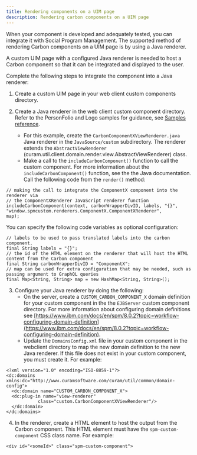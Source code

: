 ```yaml
---
title: Rendering components on a UIM page
description: Rendering carbon components on a UIM page
---
```


When your component is developed and adequately tested, you can integrate it with Social Program Management. The supported method of rendering Carbon components on a UIM page is by using a Java renderer.

A custom UIM page with a configured Java renderer is needed to host a Carbon component so that it can be integrated and displayed to the user.

Complete the following steps to integrate the component into a Java renderer:

1. Create a custom UIM page in your web client custom components directory.
2. Create a Java renderer in the web client custom component directory. Refer to the PersonFolio and Logo samples for guidance, see [Samples reference](samples-reference).

   - For this example, create the `CarbonComponentXViewRenderer.java` Java renderer in the `JavaSource/custom` subdirectory. The renderer extends the
     `AbstractViewRenderer` (curam.util.client.domain.render.view.AbstractViewRenderer) class.
   - Make a call to the `includeCarbonComponent()` function to call the custom component. For more information about the `includeCarbonComponent()` function, see the the Java documentation. Call the following code from the `render()` method:

```
// making the call to integrate the ComponentX component into the renderer via
// the ComponentXRenderer JavaScript renderer function
includeCarbonComponent(context, carbonWrapperDivID, labels, "{}",
"window.spmcustom.renderers.ComponentX.ComponentXRenderer",
map);
```

You can specify the following code variables as optional configuration:

```
// labels to be used to pass translated labels into the carbon component.
final String labels = "{}";
// the id of the HTML element on the renderer that will host the HTML content from the Carbon component
final String carbonWrapperDivID = "ComponentX";
// map can be used for extra configuration that may be needed, such as passing argument to GraphQL queries
final Map<String, String> map = new HashMap<String, String>();
```

3. Configure your Java renderer by doing the following:
   - On the server, create a `CUSTOM_CARBON_COMPONENT_X` domain definition for your custom component in the the `EJBServer` custom component directory. For more information about configuring domain definitions see [https://www.ibm.com/docs/en/spm/8.0.2?topic=workflow-configuring-domain-definition](https://www.ibm.com/docs/en/spm/8.0.2?topic=workflow-configuring-domain-definition).
   - Update the `DomainsConfig.xml` file in your custom component in the webclient directory to map the new domain definition to the new Java renderer. If this file does not exist in your custom component, you must create it. For example:

```
<?xml version="1.0" encoding="ISO-8859-1"?>
<dc:domains xmlns:dc="http://www.curamsoftware.com/curam/util/common/domain-config">
  <dc:domain name="CUSTOM_CARBON_COMPONENT_X">
  <dc:plug-in name="view-renderer"
            class="custom.CarbonComponentXViewRenderer"/>
  </dc:domain>
</dc:domains>
```

4. In the renderer, create a HTML element to host the output from the Carbon component. This HTML element must have the `spm-custom-component` CSS class name. For example:

```
<div id="<someId>" class="spm-custom-component">
```
